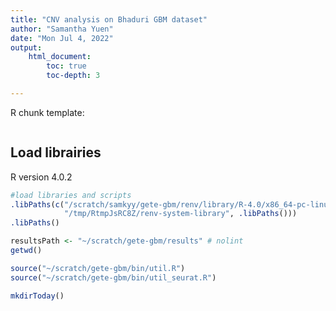 ```yaml
---
title: "CNV analysis on Bhaduri GBM dataset"
author: "Samantha Yuen"
date: "Mon Jul 4, 2022"
output: 
    html_document:
        toc: true
        toc-depth: 3

---
```


R chunk template: 
```r

```

## Load librairies
R version 4.0.2


```r
#load libraries and scripts
.libPaths(c("/scratch/samkyy/gete-gbm/renv/library/R-4.0/x86_64-pc-linux-gnu",
            "/tmp/RtmpJsRC8Z/renv-system-library", .libPaths()))
.libPaths()

resultsPath <- "~/scratch/gete-gbm/results" # nolint
getwd()

source("~/scratch/gete-gbm/bin/util.R")
source("~/scratch/gete-gbm/bin/util_seurat.R")
```

```r
mkdirToday()
```